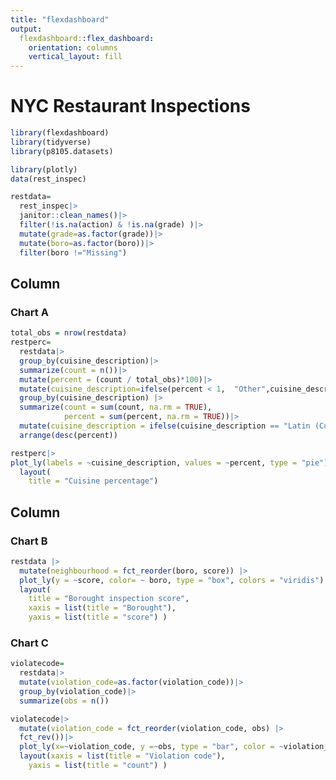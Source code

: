 ```yaml
---
title: "flexdashboard"
output: 
  flexdashboard::flex_dashboard:
    orientation: columns
    vertical_layout: fill
---
```


# NYC Restaurant Inspections 

```r
library(flexdashboard)
library(tidyverse)
library(p8105.datasets)

library(plotly)
data(rest_inspec)
```
```r
restdata=
  rest_inspec|>
  janitor::clean_names()|>
  filter(!is.na(action) & !is.na(grade) )|>
  mutate(grade=as.factor(grade))|>
  mutate(boro=as.factor(boro))|>
  filter(boro !="Missing")
```

Column {data-width=650}
-----------------------------------------------------------------------

### Chart A

```r
total_obs = nrow(restdata)
restperc=
  restdata|>
  group_by(cuisine_description)|>
  summarize(count = n())|>
  mutate(percent = (count / total_obs)*100)|>
  mutate(cuisine_description=ifelse(percent < 1,  "Other",cuisine_description))|>
  group_by(cuisine_description) |>
  summarize(count = sum(count, na.rm = TRUE), 
            percent = sum(percent, na.rm = TRUE))|>
  mutate(cuisine_description = ifelse(cuisine_description == "Latin (Cuban, Dominican, Puerto Rican, South & Central American)", "Latin", cuisine_description))|>
  arrange(desc(percent))
```

```r
restperc|>
plot_ly(labels = ~cuisine_description, values = ~percent, type = "pie") |>
  layout(
    title = "Cuisine percentage")

```

Column {data-width=350}
-----------------------------------------------------------------------

### Chart B

```r
restdata |>
  mutate(neighbourhood = fct_reorder(boro, score)) |>
  plot_ly(y = ~score, color= ~ boro, type = "box", colors = "viridis")|>
  layout(
    title = "Borought inspection score",
    xaxis = list(title = "Borought"),  
    yaxis = list(title = "score") )
```


### Chart C

```r
violatecode=
  restdata|>
  mutate(violation_code=as.factor(violation_code))|>
  group_by(violation_code)|>
  summarize(obs = n())
```

```r
violatecode|>
  mutate(violation_code = fct_reorder(violation_code, obs) |>
  fct_rev())|>
  plot_ly(x=~violation_code, y =~obs, type = "bar", color = ~violation_code,colors = "viridis")|>
  layout(xaxis = list(title = "Violation code"),  
    yaxis = list(title = "count") )
```

